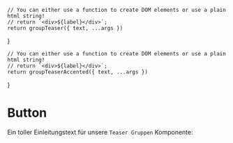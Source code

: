 


<Meta of={GroupStories} />

    // You can either use a function to create DOM elements or use a plain html string!
    // return `<div>${label}</div>`;
    return groupTeaser({ text, ...args })
}

    // You can either use a function to create DOM elements or use a plain html string!
    // return `<div>${label}</div>`;
    return groupTeaserAccented({ text, ...args })
}

# Button

Ein toller Einleitungstext für unsere `Teaser Gruppen` Komponente:

<Canvas withToolbar>
  <Story of={GroupStories.$100GruppeMitUberschrift} />

  <Story of={GroupStories.$100GruppeMitUberschriftHighlight1} />

  <Story of={GroupStories.$100GruppeMitUberschriftHighlight2} />

  <Story of={GroupStories.$100GruppeMitContentNavigationAufklapp} />

  <Story of={GroupStories.$100GruppeMitRelatedContent} />
</Canvas>

<ArgsTable story="main" />
